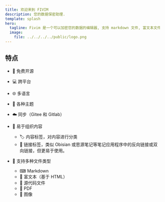 ```yaml
---
title: 欢迎来到 FIVIM
description: 您的数据保密助理.
template: splash
hero:
  tagline: Fivim 是一个可以加密您的数据的编辑器, 支持 markdown 文件, 富文本文件, 源代码文件, pdf 文件, 图片文件等.
  image:
    file: ../../../../public/logo.png
---
```



## 特点

- 💌 免费开源
- 💻 跨平台
- 🌐 多语言
- 🎨 各种主题
- ☁️ 同步（Gitee 和 Gitlab）
- 🙂 易于组织内容
  - 🏷️ 内容标签，对内容进行分类
  - 🔗 链接标签，类似 Obisian 或思源笔记等笔记应用程序中的反向链接或双向链接，但更易于使用。
- 🧮 支持多种文件类型

  - ⌨ Markdown
  - 📖 富文本（基于 HTML）
  - 🔣 源代码文件
  - 📔 PDF
  - 🎵 图像

<CardGrid>
  <LinkCard
    title="快速开始"
    href={siteAndBase.base + "/zh-cn/getting-started"}
  />
  <LinkCard title="标签和链接" href={siteAndBase.base + "/zh-cn/tags"} />
  <LinkCard title="主题" href={siteAndBase.base + "/zh-cn/themes"} />
  <LinkCard title="常见问题" href={siteAndBase.base + "/zh-cn/faq/faq"} />
  <LinkCard title="开发" href={siteAndBase.base + "/zh-cn/develop/build"} />
  <LinkCard
    title="Exsied(编辑器)"
    href={siteAndBase.base + "/zh-cn/exsied/about"}
  />
</CardGrid>
